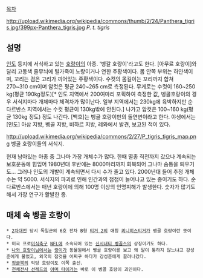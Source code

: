  
[[목차]]

http://upload.wikimedia.org/wikipedia/commons/thumb/2/24/Panthera_tigris.jpg/399px-Panthera_tigris.jpg
''P. t. tigris''

== 설명 == 
[[인도]] 등지에 서식하고 있는 [[호랑이]]의 아종. '벵갈 호랑이'라고도 한다. [아무르 호랑이]와 달리 고동색 줄무늬에 털가죽이 노랑이거나 연한 주황색이다. 몸 안쪽 부위는 하얀색이며, 꼬리는 검은 고리가 끼어있는 주황색이다. 수컷의 몸길이는 꼬리까지 합쳐 270~310 cm이며 암컷은 평균 240~265 cm로 측정된다. 무게로는 수컷이 160~250 kg(평균 190kg정도)[* 인도 지역에서 200여마리 포획하여 측정한 값, 벵골호랑이의 경우 서식지마다 개체마다 체격차가 많이난다. 일부 지역에서는 230kg에 육박하지만 순다르반스 지역에서는 수컷 평균이 130kg밖에 안된다.] 나가고 암컷은 100~160 kg(평균 130kg 정도) 정도 나간다. [백호]는 벵골 호랑이만의 돌연변이라고 한다. 야생에서는 [인도] 아삼 지방, 벵골 지방, 비하르 지방, 레와에서 발견, 보고된 적이 있다.

http://upload.wikimedia.org/wikipedia/commons/2/27/P_tigris_tigris_map.png
벵골 호랑이들의 서식지. 

현재 남아있는 아종 중 그나마 가장 개체수가 많다. 한때 멸종 직전까지 갔으나 계속되는 보호운동에 힘입어 1980년대 후반에는 8000마리까지 회복되어 그나마 숨통을 틔우기도... 그러나 인도의 개발이 계속되면서 다시 수가 줄고 있다. 2000년대 들어 추정 개체수는 약 5000. 서식지의 파괴로 인해 인간과의 접점이 늘어나고 있는 종이기도 하다. 순다르반스에서는 매년 호랑이에 의해 100명 이상의 인명피해가 발생한다. 숫자가 많기도 해서 가장 연구가 활발한 종. 

== 매체 속 벵골 호랑이 ==
 * [[2차대전]] 당시 독일군의 6호 전차 B형 [[티거 2]]의 애칭 [[쾨니히스티거]]가 벵골 호랑이란 뜻이다.
 * 미국 프로[[미식축구]] [[NFL]]에 소속되어 있는 [[신시내티 벵골스]]의 상징이기도 하다.
 * [[나와 호랑이님]]에서는 [[랑이]]가 동물원에서 벵골 호랑이를 보고 왜 말이 통하지 않느냐고 강성훈에게 물었고, 외국의 잡것을 어쩌구 하다가 강성훈에게 끌려나갔다.
 * [[정글북]]의 악당 호랑이도 이쪽 출신. 
 * [[천체전사 선레드]]의 [[아머 타이거]]는 바로 이 벵골 호랑이 괴인이다.
